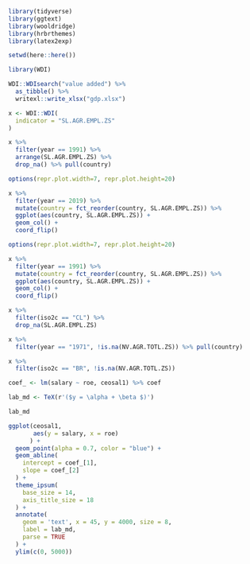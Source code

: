 ```r
library(tidyverse)
library(ggtext)
library(wooldridge)
library(hrbrthemes)
library(latex2exp)

setwd(here::here())
```

```r
library(WDI)
```

```r
WDI::WDIsearch("value added") %>%
  as_tibble() %>%
  writexl::write_xlsx("gdp.xlsx")
```

```r
x <- WDI::WDI(
  indicator = "SL.AGR.EMPL.ZS"
)
```

```r
x %>%
  filter(year == 1991) %>%
  arrange(SL.AGR.EMPL.ZS) %>%
  drop_na() %>% pull(country)
```

```r
options(repr.plot.width=7, repr.plot.height=20)

x %>%
  filter(year == 2019) %>%
  mutate(country = fct_reorder(country, SL.AGR.EMPL.ZS)) %>%
  ggplot(aes(country, SL.AGR.EMPL.ZS)) +
  geom_col() +
  coord_flip()
```

```r
options(repr.plot.width=7, repr.plot.height=20)

x %>%
  filter(year == 1991) %>%
  mutate(country = fct_reorder(country, SL.AGR.EMPL.ZS)) %>%
  ggplot(aes(country, SL.AGR.EMPL.ZS)) +
  geom_col() +
  coord_flip()
```

```r
x %>%
  filter(iso2c == "CL") %>%
  drop_na(SL.AGR.EMPL.ZS)
```

```r
x %>%
  filter(year == "1971", !is.na(NV.AGR.TOTL.ZS)) %>% pull(country)
```

```r
x %>%
  filter(iso2c == "BR", !is.na(NV.AGR.TOTL.ZS))
```

```r
coef_ <- lm(salary ~ roe, ceosal1) %>% coef

lab_md <- TeX(r'($y = \alpha + \beta $)')
```

```r
lab_md
```

```r
ggplot(ceosal1,
       aes(y = salary, x = roe)
      ) +
  geom_point(alpha = 0.7, color = "blue") +
  geom_abline(
    intercept = coef_[1], 
    slope = coef_[2]
  ) +
  theme_ipsum(
    base_size = 14,
    axis_title_size = 18
  ) +
  annotate(
    geom = 'text', x = 45, y = 4000, size = 8, 
    label = lab_md, 
    parse = TRUE
  ) +
  ylim(c(0, 5000))
```

```r

```
